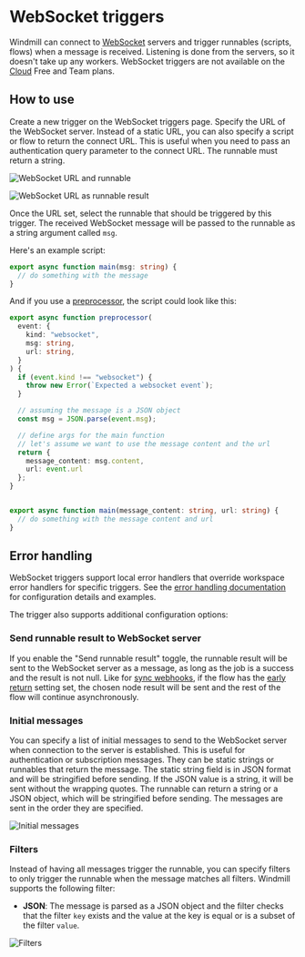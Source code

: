 # WebSocket triggers

Windmill can connect to [WebSocket](https://developer.mozilla.org/en-US/docs/Web/API/WebSockets_API) servers and trigger runnables (scripts, flows) when a message is received.
Listening is done from the servers, so it doesn't take up any workers.
WebSocket triggers are not available on the [Cloud](/pricing) Free and Team plans.

## How to use

Create a new trigger on the WebSocket triggers page.
Specify the URL of the WebSocket server. Instead of a static URL, you can also specify a script or flow to return the connect URL. 
This is useful when you need to pass an authentication query parameter to the connect URL.
The runnable must return a string.

![WebSocket URL and runnable](./static_url.png 'WebSocket static URL')

![WebSocket URL as runnable result](./runnable_url.png 'WebSocket URL as runnable result')

Once the URL set, select the runnable that should be triggered by this trigger.
The received WebSocket message will be passed to the runnable as a string argument called `msg`.

Here's an example script:

```TypeScript
export async function main(msg: string) {
  // do something with the message
}
```

And if you use a [preprocessor](../43_preprocessors/index.mdx), the script could look like this:

```TypeScript
export async function preprocessor(
  event: {
    kind: "websocket",
    msg: string,
    url: string,
  }
) {
  if (event.kind !== "websocket") {
    throw new Error(`Expected a websocket event`);
  }

  // assuming the message is a JSON object
  const msg = JSON.parse(event.msg); 

  // define args for the main function
  // let's assume we want to use the message content and the url
  return {
    message_content: msg.content,
    url: event.url
  };
}


export async function main(message_content: string, url: string) {
  // do something with the message content and url
}
```

## Error handling

WebSocket triggers support local error handlers that override workspace error handlers for specific triggers. See the [error handling documentation](../10_error_handling/index.mdx#trigger-error-handlers) for configuration details and examples.

The trigger also supports additional configuration options:


### Send runnable result to WebSocket server

If you enable the "Send runnable result" toggle, the runnable result will be sent to the WebSocket server as a message, as long as the job is a success and the result is not null.
Like for [sync webhooks](../4_webhooks/index.mdx#synchronous), if the flow has the [early return](../../flows/19_early_return.mdx) setting set, the chosen node result will be sent and the rest of the flow will continue asynchronously.


### Initial messages

You can specify a list of initial messages to send to the WebSocket server when connection to the server is established.
This is useful for authentication or subscription messages.
They can be static strings or runnables that return the message.
The static string field is in JSON format and will be stringified before sending. If the JSON value is a string, it will be sent without the wrapping quotes.
The runnable can return a string or a JSON object, which will be stringified before sending.
The messages are sent in the order they are specified.

![Initial messages](./initial_messages.png 'Initial messages')

### Filters


Instead of having all messages trigger the runnable, you can specify filters to only trigger the runnable when the message matches all filters.
Windmill supports the following filter:
- **JSON**: The message is parsed as a JSON object and the filter checks that the filter `key` exists and the value at the key is equal or is a subset of the filter `value`.

![Filters](./filters.png 'Filters')







